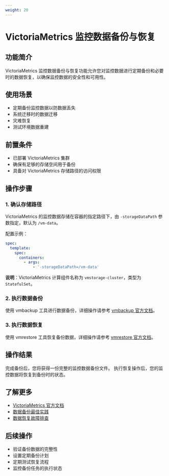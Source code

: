 ```yaml
---
weight: 20
---
```


# VictoriaMetrics 监控数据备份与恢复

## 功能简介

VictoriaMetrics 监控数据备份与恢复功能允许您对监控数据进行定期备份和必要时的数据恢复，以确保监控数据的安全性和可用性。

## 使用场景

- 定期备份监控数据以防数据丢失
- 系统迁移时的数据迁移
- 灾难恢复
- 测试环境数据重建

## 前置条件

- 已部署 VictoriaMetrics 集群
- 确保有足够的存储空间用于备份
- 具备对 VictoriaMetrics 存储路径的访问权限

## 操作步骤

### 1. 确认存储路径

VictoriaMetrics 的监控数据存储在容器的指定路径下，由 `-storageDataPath` 参数指定，默认为 `/vm-data`。

配置示例：
```yaml
spec:
  template:
    spec:
      containers:
        - args:
            - '-storageDataPath=/vm-data'
```

**说明**：VictoriaMetrics 计算组件名称为 `vmstorage-cluster`，类型为 `StatefulSet`。

### 2. 执行数据备份

使用 vmbackup 工具进行数据备份，详细操作请参考 [vmbackup 官方文档](https://docs.victoriametrics.com/vmbackup.html)。

### 3. 执行数据恢复

使用 vmrestore 工具恢复备份数据，详细操作请参考 [vmrestore 官方文档](https://docs.victoriametrics.com/vmrestore.html)。

## 操作结果

完成备份后，您将获得一份完整的监控数据备份文件。
执行恢复操作后，您的监控数据将恢复到备份时的状态。

## 了解更多

- [VictoriaMetrics 官方文档](https://docs.victoriametrics.com/)
- [数据备份最佳实践](https://docs.victoriametrics.com/vmbackup.html#best-practices)
- [数据恢复故障排查](https://docs.victoriametrics.com/vmrestore.html#troubleshooting)

## 后续操作

- 验证备份数据的完整性
- 设置定期备份计划
- 定期测试恢复流程
- 监控备份任务的执行状态

